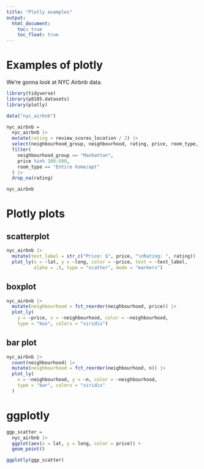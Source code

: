 ```yaml
---
title: "Plotly examples"
output: 
  html_document:
    toc: true
    toc_float: true
---
```


# Examples of plotly

We're gonna look at NYC Airbnb data.

```r
library(tidyverse)
library(p8105.datasets)
library(plotly)
```

```r
data("nyc_airbnb")

nyc_airbnb = 
  nyc_airbnb |>
  mutate(rating = review_scores_location / 2) |>
  select(neighbourhood_group, neighbourhood, rating, price, room_type, lat, long) |>
  filter(
    neighbourhood_group == "Manhattan", 
    price %in% 100:500,
    room_type == "Entire home/apt"
  ) |>
  drop_na(rating)

nyc_airbnb
```

# Plotly plots

## scatterplot

```r
nyc_airbnb |>
  mutate(text_label = str_c("Price: $", price, "\nRating: ", rating)) |> #\n new line
  plot_ly(x = ~lat, y = ~long, color = ~price, text = ~text_label, 
          alpha = .5, type = "scatter", mode = "markers")
```

## boxplot

```r
nyc_airbnb |>
  mutate(neighbourhood = fct_reorder(neighbourhood, price)) |>
  plot_ly(
    y = ~price, x = ~neighbourhood, color = ~neighbourhood,
    type = "box", colors = "viridis")
```

## bar plot

```r
nyc_airbnb |>
  count(neighbourhood) |>
  mutate(neighbourhood = fct_reorder(neighbourhood, n)) |>
  plot_ly(
    x = ~neighbourhood, y = ~n, color = ~neighbourhood,
    type = "bar", colors = "viridis"
  )
```

# ggplotly

```r
ggp_scatter = 
  nyc_airbnb |>
  ggplot(aes(x = lat, y = long, color = price)) +
  geom_point()

ggplotly(ggp_scatter)
```











